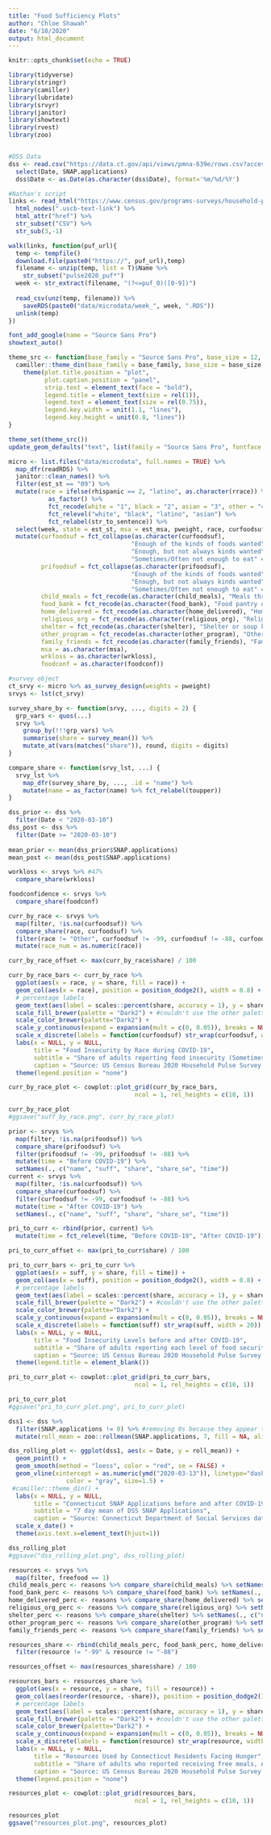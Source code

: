 ```yaml
---
title: "Food Sufficiency Plots"
author: "Chloe Shawah"
date: "6/10/2020"
output: html_document
---
```


```r
knitr::opts_chunk$set(echo = TRUE)

library(tidyverse)
library(stringr)
library(camiller)
library(lubridate)
library(srvyr)
library(janitor)
library(showtext)
library(rvest)
library(zoo)


#DSS Data
dss <- read.csv("https://data.ct.gov/api/views/pmna-639e/rows.csv?accessType=DOWNLOAD") %>% 
  select(Date, SNAP.applications)
  dss$Date <- as.Date(as.character(dss$Date), format='%m/%d/%Y') 

```

```r

#Nathan's script 
links <- read_html("https://www.census.gov/programs-surveys/household-pulse-survey/datasets.html") %>% 
  html_nodes(".uscb-text-link") %>% 
  html_attr("href") %>% 
  str_subset("CSV") %>% 
  str_sub(3,-1)

walk(links, function(puf_url){
  temp <- tempfile()
  download.file(paste0("https://", puf_url),temp)
  filename <- unzip(temp, list = T)$Name %>% 
    str_subset("pulse2020_puf*")
  week <- str_extract(filename, "(?<=puf_0)([0-9])")
  
  read_csv(unz(temp, filename)) %>% 
    saveRDS(paste0("data/microdata/week_", week, ".RDS"))
  unlink(temp)
}) 

```


```r

font_add_google(name = "Source Sans Pro")
showtext_auto()

theme_src <- function(base_family = "Source Sans Pro", base_size = 12, ...) {
  camiller::theme_din(base_family = base_family, base_size = base_size, ...) +
    theme(plot.title.position = "plot",
          plot.caption.position = "panel",
          strip.text = element_text(face = "bold"),
          legend.title = element_text(size = rel(1)),
          legend.text = element_text(size = rel(0.75)),
          legend.key.width = unit(1.1, "lines"),
          legend.key.height = unit(0.8, "lines"))
}

theme_set(theme_src())
update_geom_defaults("text", list(family = "Source Sans Pro", fontface = "bold"))


```


```r

micro <- list.files("data/microdata", full.names = TRUE) %>%
  map_dfr(readRDS) %>%
  janitor::clean_names() %>%
  filter(est_st == "09") %>% 
  mutate(race = ifelse(rhispanic == 2, "latino", as.character(rrace)) %>%
           as_factor() %>%
           fct_recode(white = "1", black = "2", asian = "3", other = "4") %>%
           fct_relevel("white", "black", "latino", "asian") %>%
           fct_relabel(str_to_sentence)) %>%
  select(week, state = est_st, msa = est_msa, pweight, race, curfoodsuf, prifoodsuf, freefood, child_meals = wherefree1, food_bank = wherefree2, home_delivered = wherefree3, religious_org = wherefree4, shelter = wherefree5, other_program = wherefree6, family_friends = wherefree7, wrkloss, foodconf) %>% 
  mutate(curfoodsuf = fct_collapse(as.character(curfoodsuf), 
                                  "Enough of the kinds of foods wanted" = "1",
                                  "Enough, but not always kinds wanted" = "2", 
                                  "Sometimes/Often not enough to eat" = c("3", "4")),
         prifoodsuf = fct_collapse(as.character(prifoodsuf), 
                                  "Enough of the kinds of foods wanted" = "1",
                                  "Enough, but not always kinds wanted" = "2", 
                                  "Sometimes/Often not enough to eat" = c("3", "4")),
         child_meals = fct_recode(as.character(child_meals), "Meals through schools or other programs aimed at children" = "1"),
         food_bank = fct_recode(as.character(food_bank), "Food pantry or food bank" = "1"),
         home_delivered = fct_recode(as.character(home_delivered), "Home-delivered meal service" = "1"),
         religious_org = fct_recode(as.character(religious_org), "Religious organization" = "1"),
         shelter = fct_recode(as.character(shelter), "Shelter or soup kitchen" = "1"),
         other_program = fct_recode(as.character(other_program), "Other community program" = "1"),
         family_friends = fct_recode(as.character(family_friends), "Family, friends, or neighbors" = "1"),
         msa = as.character(msa),
         wrkloss = as.character(wrkloss),
         foodconf = as.character(foodconf))


```

```r

#survey object
ct_srvy <- micro %>% as_survey_design(weights = pweight)
srvys <- lst(ct_srvy)

survey_share_by <- function(srvy, ..., digits = 2) {
  grp_vars <- quos(...)
  srvy %>%
    group_by(!!!grp_vars) %>%
    summarise(share = survey_mean()) %>%
    mutate_at(vars(matches("share")), round, digits = digits)
}

compare_share <- function(srvy_lst, ...) {
  srvy_lst %>%
    map_dfr(survey_share_by, ..., .id = "name") %>%
    mutate(name = as_factor(name) %>% fct_relabel(toupper))
}

```

```r

dss_prior <- dss %>% 
  filter(Date < "2020-03-10")
dss_post <- dss %>% 
  filter(Date >= "2020-03-10")
  
mean_prior <- mean(dss_prior$SNAP.applications)
mean_post <- mean(dss_post$SNAP.applications)

```

```r

workloss <- srvys %>% #47%
  compare_share(wrkloss)

foodconfidence <- srvys %>% 
  compare_share(foodconf)

```


```r

curr_by_race <- srvys %>%
  map(filter, !is.na(curfoodsuf)) %>%
  compare_share(race, curfoodsuf) %>%
  filter(race != "Other", curfoodsuf != -99, curfoodsuf != -88, curfoodsuf != "Enough of the kinds of foods wanted", curfoodsuf != "Enough, but not always kinds wanted") %>%
  mutate(race_num = as.numeric(race))

curr_by_race_offset <- max(curr_by_race$share) / 100

curr_by_race_bars <- curr_by_race %>% 
  ggplot(aes(x = race, y = share, fill = race)) +
  geom_col(aes(x = race), position = position_dodge2(), width = 0.8) +
  # percentage labels
  geom_text(aes(label = scales::percent(share, accuracy = 1), y = share - 2 * curr_by_race_offset), color = "white", vjust = 1, position = position_dodge2(width = 0.8)) +
  scale_fill_brewer(palette = "Dark2") + #couldn't use the other palette
  scale_color_brewer(palette="Dark2") +
  scale_y_continuous(expand = expansion(mult = c(0, 0.05)), breaks = NULL) +
  scale_x_discrete(labels = function(curfoodsuf) str_wrap(curfoodsuf, width = 20)) +
  labs(x = NULL, y = NULL,
       title = "Food Insecurity by Race during COVID-19",
       subtitle = "Share of adults reporting food insecurity (Sometimes/Often not enough to eat), April 23 to June 9, 2020",
       caption = "Source: US Census Bureau 2020 Household Pulse Survey microdata") +
  theme(legend.position = "none")

curr_by_race_plot <- cowplot::plot_grid(curr_by_race_bars,
                                   ncol = 1, rel_heights = c(10, 1))

curr_by_race_plot
#ggsave("suff_by_race.png", curr_by_race_plot)

```

```r

prior <- srvys %>%
  map(filter, !is.na(prifoodsuf)) %>%
  compare_share(prifoodsuf) %>%
  filter(prifoodsuf != -99, prifoodsuf != -88) %>% 
  mutate(time = "Before COVID-19") %>% 
  setNames(., c("name", "suff", "share", "share_se", "time"))
current <- srvys %>%
  map(filter, !is.na(curfoodsuf)) %>%
  compare_share(curfoodsuf) %>%
  filter(curfoodsuf != -99, curfoodsuf != -88) %>% 
  mutate(time = "After COVID-19") %>% 
  setNames(., c("name", "suff", "share", "share_se", "time"))

pri_to_curr <- rbind(prior, current) %>% 
  mutate(time = fct_relevel(time, "Before COVID-19", "After COVID-19"))

pri_to_curr_offset <- max(pri_to_curr$share) / 100

pri_to_curr_bars <- pri_to_curr %>% 
  ggplot(aes(x = suff, y = share, fill = time)) +
  geom_col(aes(x = suff), position = position_dodge2(), width = 0.8) +
  # percentage labels
  geom_text(aes(label = scales::percent(share, accuracy = 1), y = share - 2 * curr_by_race_offset), color = "white", vjust = 1, position = position_dodge2(width = 0.8)) +
  scale_fill_brewer(palette = "Dark2") + #couldn't use the other palette
  scale_color_brewer(palette="Dark2") +
  scale_y_continuous(expand = expansion(mult = c(0, 0.05)), breaks = NULL) +
  scale_x_discrete(labels = function(suff) str_wrap(suff, width = 20)) +
  labs(x = NULL, y = NULL,
       title = "Food Insecurity Levels before and after COVID-19",
       subtitle = "Share of adults reporting each level of food security, April 23 to June 9, 2020",
       caption = "Source: US Census Bureau 2020 Household Pulse Survey microdata") +
  theme(legend.title = element_blank())

pri_to_curr_plot <- cowplot::plot_grid(pri_to_curr_bars,
                                   ncol = 1, rel_heights = c(10, 1))

pri_to_curr_plot
#ggsave("pri_to_curr_plot.png", pri_to_curr_plot)

```

```r

dss1 <- dss %>% 
  filter(SNAP.applications != 0) %>% #removing 0s because they appear to be errors -- 4/10 & 4/11 was Easter weekend
  mutate(roll_mean = zoo::rollmean(SNAP.applications, 7, fill = NA, align = "left"))

dss_rolling_plot <- ggplot(dss1, aes(x = Date, y = roll_mean)) +
  geom_point() +
  geom_smooth(method = "loess", color = "red", se = FALSE) +
  geom_vline(xintercept = as.numeric(ymd("2020-03-13")), linetype="dashed", 
                color = "gray", size=1.5) +
 #camiller::theme_din() +
  labs(x = NULL, y = NULL,
       title = "Connecticut SNAP Applications before and after COVID-19",
       subtitle = "7 day mean of DSS SNAP Applications",
       caption = "Source: Connecticut Department of Social Services data") +
  scale_x_date() +
  theme(axis.text.x=element_text(hjust=1))

dss_rolling_plot
#ggsave("dss_rolling_plot.png", dss_rolling_plot)

```

```r

resources <- srvys %>%
  map(filter, freefood == 1)
child_meals_perc <- reasons %>% compare_share(child_meals) %>% setNames(., c("name", "resource", "share", "share_se")) #40%
food_bank_perc <- reasons %>% compare_share(food_bank) %>% setNames(., c("name", "resource", "share", "share_se")) #32%
home_delivered_perc <- reasons %>% compare_share(home_delivered) %>% setNames(., c("name", "resource", "share", "share_se")) #1%
religious_org_perc <- reasons %>% compare_share(religious_org) %>% setNames(., c("name", "resource", "share", "share_se")) #8%
shelter_perc <- reasons %>% compare_share(shelter) %>% setNames(., c("name", "resource", "share", "share_se")) #5%
other_program_perc <- reasons %>% compare_share(other_program) %>% setNames(., c("name", "resource", "share", "share_se")) #21%
family_friends_perc <- reasons %>% compare_share(family_friends) %>% setNames(., c("name", "resource", "share", "share_se")) #13%

resources_share <- rbind(child_meals_perc, food_bank_perc, home_delivered_perc, religious_org_perc, shelter_perc, other_program_perc, family_friends_perc) %>% 
  filter(resource != "-99" & resource != "-88")

resources_offset <- max(resources_share$share) / 100

resources_bars <- resources_share %>% 
  ggplot(aes(x = resource, y = share, fill = resource)) +
  geom_col(aes(reorder(resource, -share)), position = position_dodge2(), width = 0.8) +
  # percentage labels
  geom_text(aes(label = scales::percent(share, accuracy = 1), y = share - 2 * resources_offset), color = "black", vjust = -1.2, position = position_dodge2(width = 0.8)) +
  scale_fill_brewer(palette = "Dark2") + #couldn't use the other palette
  scale_color_brewer(palette="Dark2") +
  scale_y_continuous(expand = expansion(mult = c(0, 0.05)), breaks = NULL) +
  scale_x_discrete(labels = function(resource) str_wrap(resource, width = 15)) +
  labs(x = NULL, y = NULL,
       title = "Resources Used by Connecticut Residents Facing Hunger",
       subtitle = "Share of adults who reported receiving free meals, April 23 to June 9, 2020",
       caption = "Source: US Census Bureau 2020 Household Pulse Survey microdata") +
  theme(legend.position = "none")

resources_plot <- cowplot::plot_grid(resources_bars,
                                   ncol = 1, rel_heights = c(10, 1))

resources_plot
ggsave("resources_plot.png", resources_plot)
```




